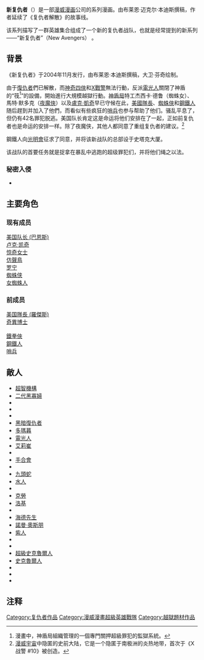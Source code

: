 {{noteTA
|T=zh-cn:新复仇者; zh-tw:新復仇者; zh-hk:新復仇者聯盟;
|1=zh-cn:新复仇者; zh-tw:新復仇者; zh-hk:新復仇者聯盟;
|G2 = Movies
|G1=美国漫画
|3=zh-tw:布萊恩·邁克·班第斯;zh-cn:布莱恩·迈克尔·本迪斯;
|2=zh-tw:布萊恩·班第斯;zh-cn:布莱恩·本迪斯;
}}
{{distinguish|新复仇者 (电视连续剧)}}
{{Infobox comic book title
|team_name            =新复仇者（New Avengers）
| image               = NewAvengers.jpg
| caption             = 《新复仇者 #1》<br>封面制作：{{tsl|en|David Finch (comics)|大衛·芬奇 (漫畫家)|大卫·芬奇}}与丹尼·米其
| schedule            = 月刊
| ongoing             = y
| startmo             = 一
| startyr             = 2005
| endmo               = 
| endyr               = 现在
| publisher = [[漫威漫画|漫威漫画]]
| main_char_team      = '''现有成员：''' <br>[[巴奇_(漫威漫畫)|美国队长 (巴恩斯)]]<br>[[卢克·凯奇|卢克·凯奇]]<br>[[惊奇女士|惊奇女士]]<br>[[仿聲鳥|仿聲鳥]]<br>[[鹰眼_(漫画)|鷹眼]]<br>[[蜘蛛侠|蜘蛛侠]]<br>[[女蜘蛛人_(潔西卡·德魯)|女蜘蛛人]]<br>[[金刚狼|金刚狼]]
----'''前成员：'''<br>[[美国隊長|美国隊長 (羅傑斯)]]<br>[[奇異博士|奇異博士]]<br>{{le|回聲 (漫威漫畫)|Echo (Marvel Comics)|回聲}}<br>[[鐵拳俠|鐵拳俠]]<br>[[鋼鐵人|鋼鐵人]]<br>[[哨兵_(漫画)|哨兵]]<br>{{le|維蘭柯 (漫威漫畫)|Veranke|維蘭柯 (偽裝為女蜘蛛人)}}
| writers             = {{tsl|en|Brian Michael Bendis|布萊恩·邁克·班第斯}}
| pencillers          = 多人
|creators ={{tsl|en|Brian Michael Bendis|布萊恩·邁克·班第斯}}<br/>{{tsl|en|David Finch (comics)|大衛·芬奇 (漫畫家)|大卫·芬奇}}
|editors = {{tsl|en|Tom Brevoort|湯姆·布萊佛}}<br>{{tsl|en|Joe Quesada|喬·克薩達}}<br>勞倫·珊克費去（Lauren Sankovitch）
| colorists           =
}}

'''新复仇者'''（{{lang-en|'''New Avengers'''}}）是一部[[漫威漫画|漫威漫画]]公司的系列漫画。由布莱恩·迈克尔·本迪斯撰稿，作者延续了《复仇者解散》的故事线。

该系列描写了一群英雄集合组成了一个新的复仇者战队，也就是经常提到的新系列——“新复仇者”（New Avengers） 。

== 背景 ==
《新复仇者》于2004年11月发行，由布莱恩·本迪斯撰稿，大卫·芬奇绘制。

由于[[復仇者_(漫畫)|復仇者]]們已解散，而[[神奇四俠|神奇四俠]]和[[X戰警|X戰警]]無法行動，反派[[電光人|電光人]]關閉了神盾的“筏<ref>漫畫中，神盾局組織管理的一個專門關押超級罪犯的監獄系統。</ref>”的設備，開始進行大規模越獄行動。[[神盾局|神盾局]]特工杰西卡·德鲁（蜘蛛女）、馬特·默多克（[[夜魔俠|夜魔俠]]）以及[[盧克·凱奇|盧克·凱奇]]早已守候在此，[[美國隊長|美國隊長]]、[[蜘蛛俠|蜘蛛俠]]和[[鋼鐵人|鋼鐵人]]随后趕到并加入了他們，而看似有些疯狂的[[哨兵_(漫画)|哨兵]]也参与帮助了他们。骚乱平息了，但仍有42名罪犯脱逃。美国队长肯定这是命运将他们安排在了一起，正如前复仇者也是命运的安排一样。除了夜魔侠，其他人都同意了重组复仇者的建议。<ref>[[漫威宇宙|漫威宇宙]]中隐匿的史前大陆，它是一个隐匿于南极洲的炎热地带，首次于《X战警 #10》被创造。</ref>

鋼鐵人向[[光明會_(漫威漫畫)|光明會]]征求了同意，并将该新战队的总部设于史塔克大厦。

该战队的首要任务就是捉拿在暴乱中逃跑的超级罪犯们，并将他们绳之以法。

=== 秘密入侵 ===
*{{le|秘密入侵|Secret Invasion}}

==主要角色==
===现有成员===
[[巴奇_(漫威漫畫)|美国队长 (巴恩斯)]]<br>[[卢克·凯奇|卢克·凯奇]]<br>[[惊奇女士|惊奇女士]]<br>[[仿聲鳥|仿聲鳥]]<br>[[鹰眼_(漫画)|罗宁]]<br>[[蜘蛛侠|蜘蛛侠]]<br>[[女蜘蛛人_(潔西卡·德魯)|女蜘蛛人]]

===前成员===
[[美国隊長|美国隊長 (羅傑斯)]]<br>[[奇異博士|奇異博士]]<br>{{le|回聲 (漫威漫畫)|Echo (Marvel Comics)|回聲}}<br>[[鐵拳俠|鐵拳俠]]<br>[[鋼鐵人|鋼鐵人]]<br>[[哨兵_(漫画)|哨兵]]<br>{{le|維蘭柯 (漫威漫畫)|Veranke|維蘭柯 (偽裝為女蜘蛛人)}}

== 敵人 ==
* [[超智機構|超智機構]]
* [[黑寡婦_(葉蓮娜·貝洛娃)|二代黑寡婦]]
* {{le|歐米茄 (漫威漫畫)|Michael Pointer (comics)|歐米茄}}
* {{le|尼法瑞雅伯爵|Count Nefaria}}
* {{le|緋紅斗篷|Crimson Cowl (Justine Hammer)}}
* [[黑暗復仇者|黑暗復仇者]]
* [[多瑪暮|多瑪暮]]
* [[電光人|電光人]]
* [[幻影殺手|艾莉崔]]
* {{le|神錘局|H.A.M.M.E.R.}}
* [[手合會|手合會]]
* {{le|紅兜帽|Hood (comics)}}
* [[九頭蛇_(漫威漫畫)|九頭蛇]]
* [[水人|水人]]
* {{le|拼圖人 (漫威漫畫)|Jigsaw (Marvel Comics)|拼圖人}}
* [[克勞_(漫威漫畫)|克勞]]
* [[洛基_(漫威漫畫)|洛基]]
* {{le|面具夫人 (漫威漫畫)|Madame Masque|面具夫人|}}
* [[海德先生|海德先生]]
* [[諾曼·奧斯朋|諾曼·奧斯朋]]
* [[紫人|紫人]]
* {{link-en|翼龍人 (漫威漫畫)|Sauron (comics)|翼龍人}}
* {{le|野蠻之地的變種人 (漫威漫畫)|Savage Land Mutates|野蠻之地的變種人}}
* [[超級史克魯爾人|超級史克魯爾人]]
* [[史克魯爾人|史克魯爾人]]
* {{le|雷霆特工隊 (漫威漫畫)|Thunderbolts (comics)|雷霆特工隊}}
* {{link-en|U敵人|U-Foes}}
* {{le|清障車 (漫威漫畫)|Wrecker (comics)|清障車}}

== 注释 ==
{{reflist}}

{{复仇者}}

[[Category:复仇者作品|Category:复仇者作品]]
[[Category:漫威漫畫超級英雄戰隊|Category:漫威漫畫超級英雄戰隊]]
[[Category:越獄題材作品|Category:越獄題材作品]]